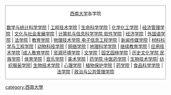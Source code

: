 <div class="NavFrame collapsed" style="clear: both; border: 1px solid #999999; margin: 0.5em 0; width: 100%; background-color:#FFFFFF">
<div class="NavHead" style="background-color:#FFFFFF;text-align: center;height:30px;"> [[西南大学]]各学院</div>
<div class="NavContent" style="background-color:#FFFFFF;text-align: center;">
[[西南大学数学与统计科学学院|数学与统计科学学院]] | [[西南大学工程技术学院|工程技术学院]] | [[西南大学生命科学学院|生命科学学院]] | [[西南大学化学化工学院|化学化工学院]] | [[西南大学经济管理学院|经济管理学院]] | [[西南大学文化与社会发展学院|文化与社会发展学院]] | [[西南大学计算机与信息科学学院|计算机与信息科学学院 软件学院]] | [[西南大学经济学院|经济学院]] | [[西南大学外国语学院|外国语学院]] | [[西南大学法学院|法学院]] | [[西南大学教育学院|教育学院]] | [[西南大学物理技术学院|物理技术学院 电子信息工程学院]] | [[西南大学新闻传媒学院|新闻传媒学院]] | [[西南大学材料科学与工程学院|材料科学与工程学院]] | [[西南大学动物科技学院|动物科技学院]] | [[西南大学网络学院|网络学院]] | [[西南大学地理科学学院|地理科学学院]] | [[西南大学继续教育学院|继续教育学院]] | [[西南大学应用技术学院|应用技术学院]] |[[西南大学成人教育学院|成人教育学院]] | [[西南大学资源环境学院|资源环境学院]] | [[西南大学文学院|文学院]] | [[西南大学园艺园林学院|园艺园林学院]] | [[西南大学历史文化学院|历史文化学院 民族学院]] | [[西南大学体育学院|体育学院]] | [[西南大学音乐学院|音乐学院]] | [[西南大学美术学院|美术学院]] | [[西南大学药学院|药学院 中医药学院]] | [[西南大学生物技术学院|生物技术学院]]| [[西南大学生纺织服装学院|纺织服装学院]]| [[西南大学生物技术学院|生物技术学院]] | [[西南大学心理学院|心理学院]] | [[西南大学植物保护学院|植物保护学院]] | [[西南大学药学院|药学院]] | [[西南大学食品科学学院|食品科学学院]] | [[西南大学法学院|法学院]] | [[西南大学政治与公共管理学院|政治与公共管理学院]]<div style="text-align:right;">{{Tnavbar|西南大学/学院}}</div></div></div>

[[category:西南大學]]